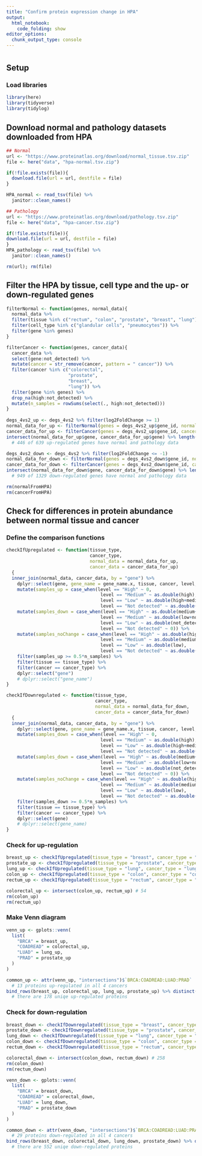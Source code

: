 ```yaml
---
title: "Confirm protein expression change in HPA"
output:
  html_notebook:
    code_folding: show
editor_options:
  chunk_output_type: console
---
```

# {.tabset .tabset-fade .tabset-pills}

## Setup
### Load libraries
```r
library(here)
library(tidyverse)
library(tidylog)
```

## Download normal and pathology datasets downloaded from HPA
```r
## Normal
url <- "https://www.proteinatlas.org/download/normal_tissue.tsv.zip"
file <- here("data", "hpa-normal.tsv.zip")

if(!file.exists(file)){
  download.file(url = url, destfile = file)
}

HPA_normal <- read_tsv(file) %>%
  janitor::clean_names()

## Pathology
url <- "https://www.proteinatlas.org/download/pathology.tsv.zip"
file <- here("data", "hpa-cancer.tsv.zip")

if(!file.exists(file)){
download.file(url = url, destfile = file)
}
HPA_pathology <- read_tsv(file) %>%
  janitor::clean_names()

rm(url); rm(file)
```

## Filter the HPA by tissue, cell type and the up- or down-regulated genes
```r
filterNormal <- function(genes, normal_data){
  normal_data %>%
  filter(tissue %in% c("rectum", "colon", "prostate", "breast", "lung")) %>%
  filter(cell_type %in% c("glandular cells", "pneumocytes")) %>%
  filter(gene %in% genes)
}

filterCancer <- function(genes, cancer_data){
  cancer_data %>%
  select(gene:not_detected) %>% 
  mutate(cancer = str_remove(cancer, pattern = " cancer")) %>% 
  filter(cancer %in% c("colorectal",
                       "prostate",
                       "breast",
                       "lung")) %>% 
  filter(gene %in% genes) %>%
  drop_na(high:not_detected) %>%
  mutate(n_samples = rowSums(select(., high:not_detected)))
}
  
degs_4vs2_up <- degs_4vs2 %>% filter(log2FoldChange >= 1)
normal_data_for_up <- filterNormal(genes = degs_4vs2_up$gene_id, normal_data = HPA_normal)
cancer_data_for_up <- filterCancer(genes = degs_4vs2_up$gene_id, cancer_data = HPA_pathology)
intersect(normal_data_for_up$gene, cancer_data_for_up$gene) %>% length()
  # 446 of 639 up-regulated genes have normal and pathology data

degs_4vs2_down <- degs_4vs2 %>% filter(log2FoldChange <= -1)
normal_data_for_down <- filterNormal(genes = degs_4vs2_down$gene_id, normal_data = HPA_normal)
cancer_data_for_down <- filterCancer(genes = degs_4vs2_down$gene_id, cancer_data = HPA_pathology)
intersect(normal_data_for_down$gene, cancer_data_for_down$gene) %>% length()
  # 949 of 1329 down-regulated genes have normal and pathology data

rm(normalFromHPA)
rm(cancerFromHPA)
```

## Check for differences in protein abundance between normal tissue and cancer
### Define the comparison functions
```r
checkIfUpregulated <- function(tissue_type,
                               cancer_type,
                               normal_data = normal_data_for_up,
                               cancer_data = cancer_data_for_up)
  {
  inner_join(normal_data, cancer_data, by = "gene") %>%
    dplyr::select(gene, gene_name = gene_name.x, tissue, cancer, level, high:not_detected, n_samples) %>% 
    mutate(samples_up = case_when(level == "High" ~ 0,
                                   level == "Medium" ~ as.double(high),
                                   level == "Low" ~ as.double(high+medium),
                                   level == "Not detected" ~ as.double(high+medium+low))) %>% 
    mutate(samples_down = case_when(level == "High" ~ as.double(medium+low+not_detected),
                                   level == "Medium" ~ as.double(low+not_detected),
                                   level == "Low" ~ as.double(not_detected),
                                   level == "Not detected" ~ 0)) %>% 
    mutate(samples_noChange = case_when(level == "High" ~ as.double(high),
                                   level == "Medium" ~ as.double(medium),
                                   level == "Low" ~ as.double(low),
                                   level == "Not detected" ~ as.double(not_detected))) %>% 
    filter(samples_up >= 0.5*n_samples) %>% 
    filter(tissue == tissue_type) %>% 
    filter(cancer == cancer_type) %>%
    dplyr::select("gene")
    # dplyr::select("gene_name")
}

checkIfDownregulated <- function(tissue_type,
                                 cancer_type,
                                 normal_data = normal_data_for_down, 
                                 cancer_data = cancer_data_for_down)
  {
  inner_join(normal_data, cancer_data, by = "gene") %>%
    dplyr::select(gene, gene_name = gene_name.x, tissue, cancer, level, high:not_detected, n_samples) %>% 
    mutate(samples_down = case_when(level == "High" ~ 0,
                                   level == "Medium" ~ as.double(high),
                                   level == "Low" ~ as.double(high+medium),
                                   level == "Not detected" ~ as.double(high+medium+low))) %>% 
    mutate(samples_down = case_when(level == "High" ~ as.double(medium+low+not_detected),
                                   level == "Medium" ~ as.double(low+not_detected),
                                   level == "Low" ~ as.double(not_detected),
                                   level == "Not detected" ~ 0)) %>% 
    mutate(samples_noChange = case_when(level == "High" ~ as.double(high),
                                   level == "Medium" ~ as.double(medium),
                                   level == "Low" ~ as.double(low),
                                   level == "Not detected" ~ as.double(not_detected))) %>% 
    filter(samples_down >= 0.5*n_samples) %>% 
    filter(tissue == tissue_type) %>% 
    filter(cancer == cancer_type) %>% 
    dplyr::select(gene)
    # dplyr::select(gene_name)
}
```

### Check for up-regulation
```r
breast_up <- checkIfUpregulated(tissue_type = "breast", cancer_type = "breast") # 64
prostate_up <- checkIfUpregulated(tissue_type = "prostate", cancer_type = "prostate") # 72
lung_up <- checkIfUpregulated(tissue_type = "lung", cancer_type = "lung") # 104
colon_up <- checkIfUpregulated(tissue_type = "colon", cancer_type = "colorectal") # 66
rectum_up <- checkIfUpregulated(tissue_type = "rectum", cancer_type = "colorectal") # 64

colorectal_up <- intersect(colon_up, rectum_up) # 54
rm(colon_up)
rm(rectum_up)
```

### Make Venn diagram
```r
venn_up <- gplots::venn(
  list(
    "BRCA" = breast_up,
    "COADREAD" = colorectal_up,
    "LUAD" = lung_up,
    "PRAD" = prostate_up
  )
)

common_up <- attr(venn_up, "intersections")$`BRCA:COADREAD:LUAD:PRAD`
  # 13 proteins up-regulated in all 4 cancers
bind_rows(breast_up, colorectal_up, lung_up, prostate_up) %>% distinct() %>% count()
  # there are 178 uniqe up-regulated proteins
```

### Check for down-regulation
```r
breast_down <- checkIfDownregulated(tissue_type = "breast", cancer_type = "breast") # 239
prostate_down <- checkIfDownregulated(tissue_type = "prostate", cancer_type = "prostate") # 265
lung_down <- checkIfDownregulated(tissue_type = "lung", cancer_type = "lung") # 218
colon_down <- checkIfDownregulated(tissue_type = "colon", cancer_type = "colorectal") # 305
rectum_down <- checkIfDownregulated(tissue_type = "rectum", cancer_type = "colorectal") # 319

colorectal_down <- intersect(colon_down, rectum_down) # 258
rm(colon_down)
rm(rectum_down)
```

```r
venn_down <- gplots::venn(
  list(
    "BRCA" = breast_down,
    "COADREAD" = colorectal_down,
    "LUAD" = lung_down,
    "PRAD" = prostate_down
  )
)

common_down <- attr(venn_down, "intersections")$`BRCA:COADREAD:LUAD:PRAD`
  # 29 proteins down-regulated in all 4 cancers
bind_rows(breast_down, colorectal_down, lung_down, prostate_down) %>% distinct() %>% count()
  # there are 552 uniqe down-regulated proteins 
```



